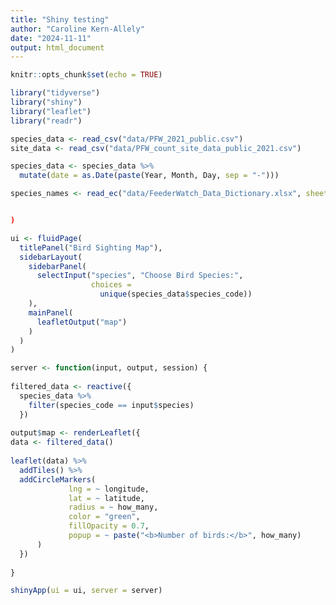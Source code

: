 ```yaml
---
title: "Shiny testing"
author: "Caroline Kern-Allely"
date: "2024-11-11"
output: html_document
---
```


```r
knitr::opts_chunk$set(echo = TRUE)
```

```r
library("tidyverse")
library("shiny")
library("leaflet")
library("readr")

```

```r
species_data <- read_csv("data/PFW_2021_public.csv")
site_data <- read_csv("data/PFW_count_site_data_public_2021.csv")

species_data <- species_data %>%
  mutate(date = as.Date(paste(Year, Month, Day, sep = "-")))

species_names <- read_ec("data/FeederWatch_Data_Dictionary.xlsx", sheet = "Species Codes")


)
```

```r
ui <- fluidPage(
  titlePanel("Bird Sighting Map"),
  sidebarLayout(
    sidebarPanel(
      selectInput("species", "Choose Bird Species:",
                  choices = 
                    unique(species_data$species_code))
    ),
    mainPanel(
      leafletOutput("map")
    )
  )
)

server <- function(input, output, session) {
  
filtered_data <- reactive({
  species_data %>% 
    filter(species_code == input$species)
  })
  
output$map <- renderLeaflet({
data <- filtered_data()
    
leaflet(data) %>%
  addTiles() %>%
  addCircleMarkers(
             lng = ~ longitude,
             lat = ~ latitude,
             radius = ~ how_many,
             color = "green",
             fillOpacity = 0.7,
             popup = ~ paste("<b>Number of birds:</b>", how_many)
      )
  })
  
}

shinyApp(ui = ui, server = server)

```